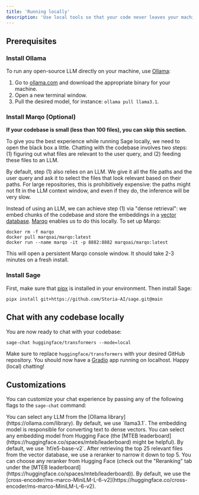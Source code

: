 ```yaml
---
title: 'Running locally'
description: 'Use local tools so that your code never leaves your machine.'
---
```


## Prerequisites

### Install Ollama

To run any open-source LLM directly on your machine, use [Ollama](https://github.com/ollama/ollama):

1. Go to [ollama.com](https://ollama.com) and download the appropriate binary for your machine.
2. Open a new terminal window.
3. Pull the desired model, for instance: `ollama pull llama3.1`.

### Install Marqo (Optional)

**If your codebase is small (less than 100 files), you can skip this section.**

To give you the best experience while running Sage locally, we need to open the black box a little. Chatting with the codebase involves two steps: (1) figuring out what files are relevant to the user query, and (2) feeding these files to an LLM.

By default, step (1) also relies on an LLM. We give it all the file paths and the user query and ask it to select the files that look relevant based on their paths. For large repositories, this is prohibitively expensive: the paths might not fit in the LLM context window, and even if they do, the inference will be very slow.

Instead of using an LLM, we can achieve step (1) via "dense retrieval": we embed chunks of the codebase and store the embeddings in a [vector database](https://www.pinecone.io/learn/vector-database/). [Marqo](https://github.com/marqo-ai/marqo) enables us to do this locally. To set up Marqo:

```
docker rm -f marqo
docker pull marqoai/marqo:latest
docker run --name marqo -it -p 8882:8882 marqoai/marqo:latest
```

This will open a persistent Marqo console window. It should take 2-3 minutes on a fresh install.

### Install Sage
First, make sure that [pipx](https://pipx.pypa.io/stable/installation/) is installed in your environment. Then install Sage:
```
pipx install git+https://github.com/Storia-AI/sage.git@main
```

## Chat with any codebase locally
You are now ready to chat with your codebase:
```
sage-chat huggingface/transformers --mode=local
```
Make sure to replace `huggingface/transformers` with your desired GitHub repository. You should now have a [Gradio](https://www.gradio.app/) app running on localhost. Happy (local) chatting!

## Customizations
You can customize your chat experience by passing any of the following flags to the `sage-chat` command:

<ResponseField name="--llm-model" type="string">
You can select any LLM from the [Ollama library](https://ollama.com/library). By default, we use `llama3.1`.
</ResponseField>

<ResponseField name="--embedding-model" type="string">
The embedding model is responsible for converting text to dense vectors. You can select any embedding model from Hugging Face (the [MTEB leaderboard](https://huggingface.co/spaces/mteb/leaderboard) might be helpful). By default, we use `hf/e5-base-v2`.
</ResponseField>

<ResponseField name="--reranker-model" type="string">
After retrieving the top 25 relevant files from the vector database, we use a reranker to narrow it down to top 5. You can choose any reranker from Hugging Face (check out the "Reranking" tab under the [MTEB leaderboard](https://huggingface.co/spaces/mteb/leaderboard)). By default, we use the [cross-encoder/ms-marco-MiniLM-L-6-v2](https://huggingface.co/cross-encoder/ms-marco-MiniLM-L-6-v2).
</ResponseField>